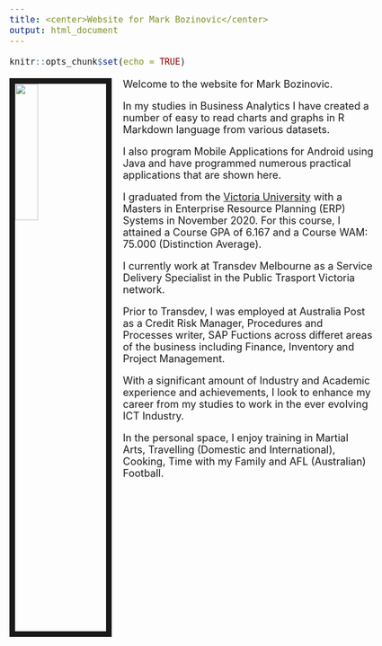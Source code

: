 ```yaml
---
title: <center>Website for Mark Bozinovic</center>
output: html_document
---
```


<style type="text/css">

body{ /* Normal  */
      font-size: 18px;
  }
td {  /* Table  */
  font-size: 18px;
}
h1.title {
  font-size: 35px;
  color: Blue;
}
h1 { /* Header 1 */
  font-size: 28px;
  color: DarkBlue;
}

</style>


```r
knitr::opts_chunk$set(echo = TRUE)
```

<link rel="stylesheet" href="styles.css" type="text/css">

<img src="Mark Bozinovic Photo.jpg" style="width:25%; border:10px solid; margin-right: 20px" align="left">

Welcome to the website for Mark Bozinovic.

In my studies in Business Analytics I have created a number of easy to read charts and graphs in R Markdown language from various datasets. 

I also program Mobile Applications for Android using Java and have programmed numerous practical applications that are shown here.

I graduated from the [Victoria University](https://www.vu.edu.au/study-at-vu/courses/browse-for-courses/by-topic/business/enterprise-resource-planning-erp-systems) with a Masters in Enterprise Resource Planning (ERP) Systems in November 2020. For this course, I attained a Course GPA of 6.167 and a Course WAM: 75.000 (Distinction Average).

I currently work at Transdev Melbourne as a Service Delivery Specialist in the Public Trasport Victoria network.

Prior to Transdev, I was employed at Australia Post as a Credit Risk Manager, Procedures and Processes writer, SAP Fuctions across differet areas of the business including Finance, Inventory and Project Management.

With a significant amount of Industry and Academic experience and achievements, I look to enhance my career from my studies to work in the ever evolving ICT Industry.

In the personal space, I enjoy training in Martial Arts, Travelling (Domestic and International), Cooking, Time with my Family and AFL (Australian) Football.

<!-- My full CV is available [here](files/Zabor_CV_2017_Q4.pdf). -->